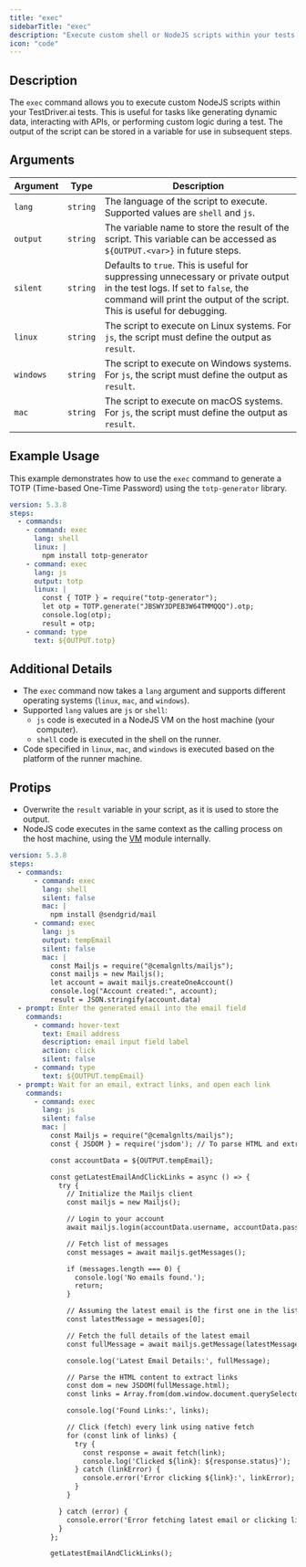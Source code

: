 ```yaml
---
title: "exec"
sidebarTitle: "exec"
description: "Execute custom shell or NodeJS scripts within your tests."
icon: "code"
---
```


## Description
The `exec` command allows you to execute custom NodeJS scripts within your TestDriver.ai tests. This is useful for tasks like generating dynamic data, interacting with APIs, or performing custom logic during a test. The output of the script can be stored in a variable for use in subsequent steps.

## Arguments
| Argument   | Type      | Description                                                                 |
|------------|-----------|-----------------------------------------------------------------------------|
| `lang`     | `string`  | The language of the script to execute. Supported values are `shell` and `js`. |
| `output`   | `string`  | The variable name to store the result of the script. This variable can be accessed as `${OUTPUT.<var>}` in future steps. |
| `silent`   | `string`  | Defaults to `true`. This is useful for suppressing unnecessary or private output in the test logs. If set to `false`, the command will print the output of the script. This is useful for debugging. |
| `linux`    | `string`  | The script to execute on Linux systems. For `js`, the script must define the output as `result`. |
| `windows`  | `string`  | The script to execute on Windows systems. For `js`, the script must define the output as `result`. |
| `mac`      | `string`  | The script to execute on macOS systems. For `js`, the script must define the output as `result`. |

## Example Usage

This example demonstrates how to use the `exec` command to generate a TOTP (Time-based One-Time Password) using the `totp-generator` library.

```yaml
version: 5.3.8
steps:
  - commands:
    - command: exec
      lang: shell
      linux: |
        npm install totp-generator
    - command: exec
      lang: js
      output: totp
      linux: |
        const { TOTP } = require("totp-generator");
        let otp = TOTP.generate("JBSWY3DPEB3W64TMMQQQ").otp;
        console.log(otp);
        result = otp;
    - command: type
      text: ${OUTPUT.totp}
```

## Additional Details

- The `exec` command now takes a `lang` argument and supports different operating systems (`linux`, `mac`, and `windows`).
- Supported `lang` values are `js` or `shell`:
  - `js` code is executed in a NodeJS VM on the host machine (your computer).
  - `shell` code is executed in the shell on the runner.
- Code specified in `linux`, `mac`, and `windows` is executed based on the platform of the runner machine.

## Protips

- Overwrite the `result` variable in your script, as it is used to store the output.
- NodeJS code executes in the same context as the calling process on the host machine, using the [VM](https://nodejs.org/api/vm.html) module internally.


```yaml
version: 5.3.8
steps:
  - commands:
      - command: exec
        lang: shell
        silent: false
        mac: |
          npm install @sendgrid/mail
      - command: exec
        lang: js
        output: tempEmail
        silent: false
        mac: |
          const Mailjs = require("@cemalgnlts/mailjs");
          const mailjs = new Mailjs();
          let account = await mailjs.createOneAccount()
          console.log("Account created:", account);
          result = JSON.stringify(account.data)
  - prompt: Enter the generated email into the email field
    commands:
      - command: hover-text
        text: Email address
        description: email input field label
        action: click
        silent: false
      - command: type
        text: ${OUTPUT.tempEmail}
  - prompt: Wait for an email, extract links, and open each link
    commands:
      - command: exec
        lang: js
        silent: false
        mac: |
          const Mailjs = require("@cemalgnlts/mailjs");
          const { JSDOM } = require('jsdom'); // To parse HTML and extract links

          const accountData = ${OUTPUT.tempEmail};

          const getLatestEmailAndClickLinks = async () => {
            try {
              // Initialize the Mailjs client
              const mailjs = new Mailjs();

              // Login to your account
              await mailjs.login(accountData.username, accountData.password);

              // Fetch list of messages
              const messages = await mailjs.getMessages();

              if (messages.length === 0) {
                console.log('No emails found.');
                return;
              }

              // Assuming the latest email is the first one in the list
              const latestMessage = messages[0];

              // Fetch the full details of the latest email
              const fullMessage = await mailjs.getMessage(latestMessage.id);

              console.log('Latest Email Details:', fullMessage);

              // Parse the HTML content to extract links
              const dom = new JSDOM(fullMessage.html);
              const links = Array.from(dom.window.document.querySelectorAll('a')).map(a => a.href);

              console.log('Found Links:', links);

              // Click (fetch) every link using native fetch
              for (const link of links) {
                try {
                  const response = await fetch(link);
                  console.log('Clicked ${link}: ${response.status}');
                } catch (linkError) {
                  console.error('Error clicking ${link}:', linkError);
                }
              }

            } catch (error) {
              console.error('Error fetching latest email or clicking links:', error);
            }
          };

          getLatestEmailAndClickLinks();

```